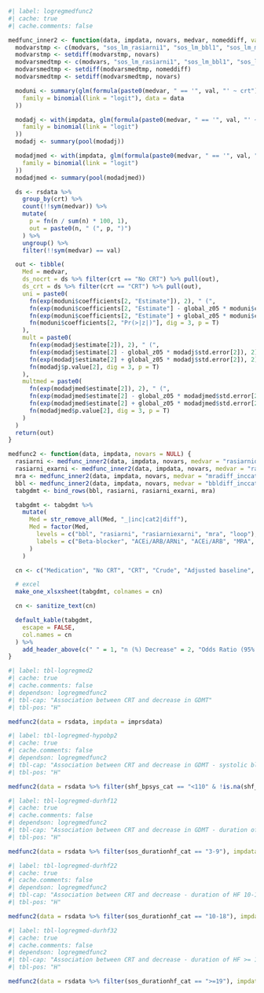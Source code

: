 ```r
#| label: logregmedfunc2
#| cache: true
#| cache.comments: false

medfunc_inner2 <- function(data, impdata, novars, medvar, nomeddiff, val = "Decrease") {
  modvarstmp <- c(modvars, "sos_lm_rasiarni1", "sos_lm_bbl1", "sos_lm_mra1", "sos_lm_loop1")
  modvarstmp <- setdiff(modvarstmp, novars)
  modvarsmedtmp <- c(modvars, "sos_lm_rasiarni1", "sos_lm_bbl1", "sos_lm_mra1", "sos_lm_loop1", "bbldiff_inccat2", "rasiarnidiff_inccat2", "mradiff_inccat2", "loopdiff_inccat2")
  modvarsmedtmp <- setdiff(modvarsmedtmp, nomeddiff)
  modvarsmedtmp <- setdiff(modvarsmedtmp, novars)

  moduni <- summary(glm(formula(paste0(medvar, " == '", val, "' ~ crt")),
    family = binomial(link = "logit"), data = data
  ))

  modadj <- with(impdata, glm(formula(paste0(medvar, " == '", val, "' ~ crt + ", paste(modvarstmp, collapse = " + "))),
    family = binomial(link = "logit")
  ))
  modadj <- summary(pool(modadj))

  modadjmed <- with(impdata, glm(formula(paste0(medvar, " == '", val, "' ~ crt + ", paste(modvarsmedtmp, collapse = " + "))),
    family = binomial(link = "logit")
  ))
  modadjmed <- summary(pool(modadjmed))

  ds <- rsdata %>%
    group_by(crt) %>%
    count(!!sym(medvar)) %>%
    mutate(
      p = fn(n / sum(n) * 100, 1),
      out = paste0(n, " (", p, ")")
    ) %>%
    ungroup() %>%
    filter(!!sym(medvar) == val)

  out <- tibble(
    Med = medvar,
    ds_nocrt = ds %>% filter(crt == "No CRT") %>% pull(out),
    ds_crt = ds %>% filter(crt == "CRT") %>% pull(out),
    uni = paste0(
      fn(exp(moduni$coefficients[2, "Estimate"]), 2), " (",
      fn(exp(moduni$coefficients[2, "Estimate"] - global_z05 * moduni$coefficients[2, "Std. Error"]), 2), "-",
      fn(exp(moduni$coefficients[2, "Estimate"] + global_z05 * moduni$coefficients[2, "Std. Error"]), 2), "), ",
      fn(moduni$coefficients[2, "Pr(>|z|)"], dig = 3, p = T)
    ),
    mult = paste0(
      fn(exp(modadj$estimate[2]), 2), " (",
      fn(exp(modadj$estimate[2] - global_z05 * modadj$std.error[2]), 2), "-",
      fn(exp(modadj$estimate[2] + global_z05 * modadj$std.error[2]), 2), "), ",
      fn(modadj$p.value[2], dig = 3, p = T)
    ),
    multmed = paste0(
      fn(exp(modadjmed$estimate[2]), 2), " (",
      fn(exp(modadjmed$estimate[2] - global_z05 * modadjmed$std.error[2]), 2), "-",
      fn(exp(modadjmed$estimate[2] + global_z05 * modadjmed$std.error[2]), 2), "), ",
      fn(modadjmed$p.value[2], dig = 3, p = T)
    )
  )
  return(out)
}

medfunc2 <- function(data, impdata, novars = NULL) {
  rasiarni <- medfunc_inner2(data, impdata, novars, medvar = "rasiarnidiff_inccat2", nomeddiff = c("rasiarnidiff_inccat2"))
  rasiarni_exarni <- medfunc_inner2(data, impdata, novars, medvar = "rasiarnidiff_exarni_inccat2", nomeddiff = c("rasiarnidiff_inccat2"))
  mra <- medfunc_inner2(data, impdata, novars, medvar = "mradiff_inccat2", nomeddiff = c("mradiff_inccat2"))
  bbl <- medfunc_inner2(data, impdata, novars, medvar = "bbldiff_inccat2", nomeddiff = c("bbldiff_inccat2"))
  tabgdmt <- bind_rows(bbl, rasiarni, rasiarni_exarni, mra)

  tabgdmt <- tabgdmt %>%
    mutate(
      Med = str_remove_all(Med, "_|inc|cat2|diff"),
      Med = factor(Med,
        levels = c("bbl", "rasiarni", "rasiarniexarni", "mra", "loop"),
        labels = c("Beta-blocker", "ACEi/ARB/ARNi", "ACEi/ARB", "MRA", "Loop diuretic")
      )
    )

  cn <- c("Medication", "No CRT", "CRT", "Crude", "Adjusted baseline", "Adjusted baseline + change in medications")

  # excel
  make_one_xlsxsheet(tabgdmt, colnames = cn)

  cn <- sanitize_text(cn)

  default_kable(tabgdmt,
    escape = FALSE,
    col.names = cn
  ) %>%
    add_header_above(c(" " = 1, "n (%) Decrease" = 2, "Odds Ratio (95% CI), p-value" = 3))
}
```

```r
#| label: tbl-logregmed2
#| cache: true
#| cache.comments: false
#| dependson: logregmedfunc2
#| tbl-cap: "Association between CRT and decrease in GDMT"
#| tbl-pos: "H"

medfunc2(data = rsdata, impdata = imprsdata)
```

```r
#| label: tbl-logregmed-hypobp2
#| cache: true
#| cache.comments: false
#| dependson: logregmedfunc2
#| tbl-cap: "Association between CRT and decrease in GDMT - systolic blood pressure < 110 (mmHg)"
#| tbl-pos: "H"

medfunc2(data = rsdata %>% filter(shf_bpsys_cat == "<110" & !is.na(shf_bpsys_cat)), impdata = imprsdatahypo, novars = "shf_bpsys_cat")
```

```r
#| label: tbl-logregmed-durhf12
#| cache: true
#| cache.comments: false
#| dependson: logregmedfunc2
#| tbl-cap: "Association between CRT and decrease in GDMT - duration of HF 3-9 (months)"
#| tbl-pos: "H"

medfunc2(data = rsdata %>% filter(sos_durationhf_cat == "3-9"), impdata = imprsdatadurhf1, novars = c("sos_durationhf_cat"))
```

```r
#| label: tbl-logregmed-durhf22
#| cache: true
#| cache.comments: false
#| dependson: logregmedfunc2
#| tbl-cap: "Association between CRT and decrease - duration of HF 10-18 (months)"
#| tbl-pos: "H"

medfunc2(data = rsdata %>% filter(sos_durationhf_cat == "10-18"), impdata = imprsdatadurhf2, novars = c("sos_durationhf_cat"))
```

```r
#| label: tbl-logregmed-durhf32
#| cache: true
#| cache.comments: false
#| dependson: logregmedfunc2
#| tbl-cap: "Association between CRT and decrease - duration of HF >= 19 (months)"
#| tbl-pos: "H"

medfunc2(data = rsdata %>% filter(sos_durationhf_cat == ">=19"), impdata = imprsdatadurhf3, novars = c("sos_durationhf_cat"))
```
